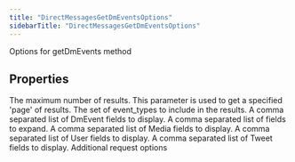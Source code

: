 ```yaml
---
title: "DirectMessagesGetDmEventsOptions"
sidebarTitle: "DirectMessagesGetDmEventsOptions"
---
```


Options for getDmEvents method

## Properties

<ParamField name="maxResults" type="number">
The maximum number of results.
</ParamField>





<ParamField name="paginationToken" type="string">
This parameter is used to get a specified 'page' of results.
</ParamField>





<ParamField name="eventTypes" type="string[]">
The set of event_types to include in the results.
</ParamField>





<ParamField name="dmEventfields" type="string[]">
A comma separated list of DmEvent fields to display.
</ParamField>





<ParamField name="expansions" type="string[]">
A comma separated list of fields to expand.
</ParamField>





<ParamField name="mediafields" type="string[]">
A comma separated list of Media fields to display.
</ParamField>





<ParamField name="userfields" type="string[]">
A comma separated list of User fields to display.
</ParamField>





<ParamField name="tweetfields" type="string[]">
A comma separated list of Tweet fields to display.
</ParamField>





<ParamField name="requestOptions" type="[RequestOptions](/xdks/typescript/reference/interfaces/RequestOptions)">
Additional request options
</ParamField>



